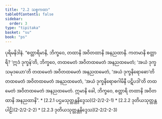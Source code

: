 ```yaml
---
title: "2.2 သစ္စကထာ"
tableOfContents: false
sidebar:
  order: 3
type: "tipitaka"
basket: "su"
book: "ps"
---
```



<DynamicBreadcrumb />

<Division number="8" book="ps">

<Paragraph number="1376" book="ps">
ပုရိမနိဒါနံ. “စတ္တာရိမာနိ, ဘိက္ခဝေ, တထာနိ အဝိတထာနိ အနညထာနိ. ကတမာနိ စတ္တာရိ? ‘ဣဒံ ဒုက္ခန်’တိ, ဘိက္ခဝေ, တထမေတံ အဝိတထမေတံ အနညထမေတံ; ‘အယံ ဒုက္ခသမုဒယော’တိ တထမေတံ အဝိတထမေတံ အနညထမေတံ, ‘အယံ ဒုက္ခနိရောဓော’တိ တထမေတံ အဝိတထမေတံ အနညထမေတံ, ‘အယံ ဒုက္ခနိရောဓဂါမိနီ ပဋိပဒါ’တိ တထမေတံ အဝိတထမေတံ အနညထမေတံ. ဣမာနိ ခေါ, ဘိက္ခဝေ, စတ္တာရိ တထာနိ အဝိတထာနိ အနညထာနိ”.

</Paragraph>
</Division>

<TableOfContents book="ps" section="2.2">
* [2.2.1 ပဌမသုတ္တန္တနိဒ္ဒေသ](2-2/2-2-1)
* [2.2.2 ဒုတိယသုတ္တန္တပါဠိ](2-2/2-2-2)
* [2.2.3 ဒုတိယသုတ္တန္တနိဒ္ဒေသ](2-2/2-2-3)
</TableOfContents>